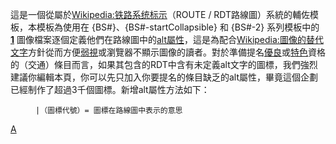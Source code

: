 {{Documentation subpage}}

這是一個從屬於[[Wikipedia:铁路系统标示]]（ROUTE / RDT路線圖）系統的輔佐模板，本模板為使用在 {BS#}、{BS#-startCollapsible} 和 {BS#-2} 系列模板中的 '''[file:BSicon_(圖標代號).svg]''' 圖像檔案逐個定義他們在路線圖中的[[alt屬性]]，這是為配合[[Wikipedia:圖像的替代文字]]方針從而方便[[弱視]]或瀏覽器不顯示圖像的讀者。對於準備提名[[Wikipedia:優良條目|優良]]或[[Wikipedia:特色條目|特色]]資格的（交通）條目而言，如果其包含的RDT中含有未定義alt文字的圖標，我們強烈建議你編輯本頁，你可以先只加入你要提名的條目缺乏的alt屬性，畢竟這個企劃已經制作了超過3千個圖標。新增alt屬性方法如下：

: <code>|（圖標代號）= 圖標在路線圖中表示的意思</code>
<includeonly>
[[Category:鐵路系統標示|A]]
</includeonly>